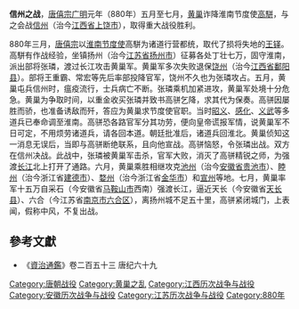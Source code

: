 {{Campaignbox 黃巢之亂}}
'''信州之战'''，[[唐僖宗|唐僖宗]][[廣明_(唐朝)|广明]]元年（880年）五月至七月，[[黄巢|黄巢]]诈降淮南节度使[[高駢|高駢]]，与之会战[[信州|信州]]（治今[[江西省|江西省]][[上饶市|上饶市]]），取得重大战役胜利。

880年三月，[[唐僖宗|唐僖宗]]以[[淮南节度使|淮南节度使]]高駢为诸道行营都统，取代了损将失地的[[王铎|王铎]]。高駢有作战经验，坐镇扬州（治今[[江苏省|江苏省]][[扬州市|扬州市]]）征募各处丁壮七万，固守淮南，派出部将张璘，渡过长江攻击黄巢军。黄巢军多次失败退保[[饶州|饶州]]（治今[[江西省|江西省]][[鄱阳县|鄱阳县]]）。部将王重霸、常宏等先后率部投降官军，饶州不久也为张璘攻占。五月，黄巢屯兵信州时，瘟疫流行，士兵病亡不断。张璘乘机加紧进攻，黄巢军处境十分危急。黄巢为争取时间，以重金收买张璘并致书高骈乞降，求其代为保奏。高骈因屡胜而骄，也准备诱敌而歼，答应为黄巢求节度使官职。当时[[昭义节度使|昭义]]、[[感化节度使|感化]]、[[义武军节度使|义武]]等多道兵已奉命调至淮南。高骈恐各路官军分其功劳，便向皇帝谎报军情，说黄巢军不日可定，不用烦劳诸道兵，请各回本道。朝廷批准后，诸道兵回淮北。黄巢侦知这一消息无误后，当即与高骈断绝联系，且向他宣战。高骈恼怒，令张璘出战。双方在信州决战。此战中，张璘被黄巢军击杀，官军大败，消灭了高骈精锐之师，为强渡[[长江|长江]]北上打开了通路。六月，黄巢乘胜相继攻克[[池州|池州]]（治今[[安徽省|安徽省]][[贵池市|贵池市]]）、[[睦州|睦州]]（治今浙江省[[建德市|建德市]]）、[[婺州|婺州]]（治今浙江省[[金华市|金华市]]）和[[宣州|宣州]]等地。七月，黄巢率军十五万自采石（今安徽省[[马鞍山市|马鞍山市]]西南）强渡长江，逼近天长（今安徽省[[天长县|天长县]]）、六合（今江苏省[[南京市|南京市]][[六合区|六合区]]），离扬州城不足五十里，高骈紧闭城门，上表闻，假称中风，不复出战。

==參考文獻==
*《[[資治通鑑|資治通鑑]]》卷二百五十三 唐纪六十九

{{DEFAULTSORT:X}}
[[Category:唐朝战役|Category:唐朝战役]]
[[Category:黄巢之乱|Category:黄巢之乱]]
[[Category:江西历次战争与战役|Category:江西历次战争与战役]]
[[Category:安徽历次战争与战役|Category:安徽历次战争与战役]]
[[Category:江苏历次战争与战役|Category:江苏历次战争与战役]]
[[Category:880年|Category:880年]]